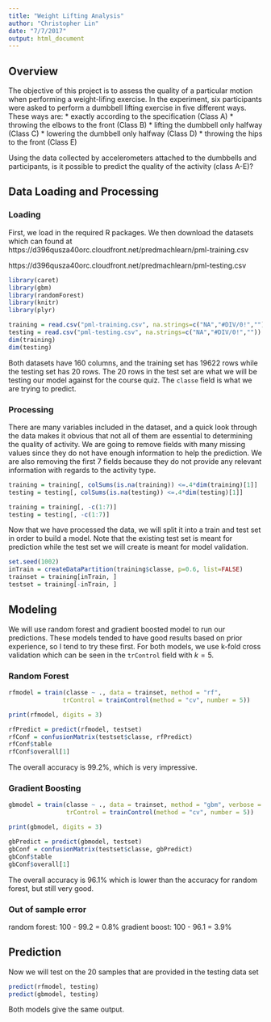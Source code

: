 ```yaml
---
title: "Weight Lifting Analysis"
author: "Christopher Lin"
date: "7/7/2017"
output: html_document
---
```



## Overview

The objective of this project is to assess the quality of a particular motion when performing a weight-lifing exercise. In the experiment, six participants were asked to perform a dumbbell lifting exercise in five different ways. These ways are:
* exactly according to the specification (Class A)
* throwing the elbows to the front (Class B)
* lifting the dumbbell only halfway (Class C)
* lowering the dumbbell only halfway (Class D)
* throwing the hips to the front (Class E)

Using the data collected by accelerometers attached to the dumbbells and participants, is it possible to predict the quality of the activity (class A-E)?


## Data Loading and Processing

### Loading

First, we load in the required R packages. We then download the datasets which can found at
https://d396qusza40orc.cloudfront.net/predmachlearn/pml-training.csv

https://d396qusza40orc.cloudfront.net/predmachlearn/pml-testing.csv

```r
library(caret)
library(gbm)
library(randomForest)
library(knitr)
library(plyr)
```

```r
training = read.csv("pml-training.csv", na.strings=c("NA","#DIV/0!",""))
testing = read.csv("pml-testing.csv", na.strings=c("NA","#DIV/0!",""))
dim(training)
dim(testing)
```

Both datasets have 160 columns, and the training set has 19622 rows while the testing set has 20 rows. The 20 rows in the test set are what we will be testing our model against for the course quiz. The `classe` field is what we are trying to predict.

### Processing

There are many variables included in the dataset, and a quick look through the data makes it obvious that not all of them are essential to determining the quality of activity. We are going to remove fields with many missing values since they do not have enough information to help the prediction. We are also removing the first 7 fields because they do not provide any relevant information with regards to the activity type.

```r
training = training[, colSums(is.na(training)) <=.4*dim(training)[1]]
testing = testing[, colSums(is.na(testing)) <=.4*dim(testing)[1]]

training = training[, -c(1:7)]
testing = testing[, -c(1:7)]
```

Now that we have processed the data, we will split it into a train and test set in order to build a model. Note that the existing test set is meant for prediction while the test set we will create is meant for model validation.

```r
set.seed(1002)
inTrain = createDataPartition(training$classe, p=0.6, list=FALSE)
trainset = training[inTrain, ]
testset = training[-inTrain, ]
```

## Modeling

We will use random forest and gradient boosted model to run our predictions. These models tended to have good results based on prior experience, so I tend to try these first. For both models, we use k-fold cross validation which can be seen in the `trControl` field with $k = 5$. 

### Random Forest
```r
rfmodel = train(classe ~ ., data = trainset, method = "rf", 
               trControl = trainControl(method = "cv", number = 5))

print(rfmodel, digits = 3)

rfPredict = predict(rfmodel, testset)
rfConf = confusionMatrix(testset$classe, rfPredict)
rfConf$table
rfConf$overall[1]
```

The overall accuracy is 99.2%, which is very impressive.

### Gradient Boosting
```r
gbmodel = train(classe ~ ., data = trainset, method = "gbm", verbose = FALSE, 
                trControl = trainControl(method = "cv", number = 5))

print(gbmodel, digits = 3)

gbPredict = predict(gbmodel, testset)
gbConf = confusionMatrix(testset$classe, gbPredict)
gbConf$table
gbConf$overall[1]
```

The overall accuracy is 96.1% which is lower than the accuracy for random forest, but still very good.

### Out of sample error

random forest: 100 - 99.2 = 0.8%
gradient boost: 100 - 96.1 = 3.9%


## Prediction

Now we will test on the 20 samples that are provided in the testing data set

```r
predict(rfmodel, testing)
predict(gbmodel, testing)
```

Both models give the same output.



